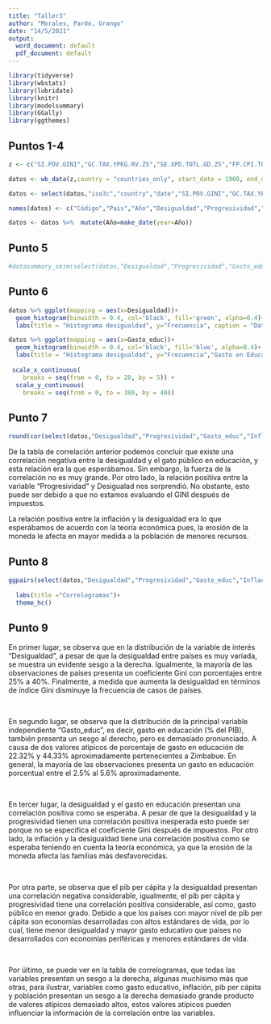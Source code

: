 ```yaml
---
title: "Taller3"
author: "Morales, Pardo, Urango"
date: "14/5/2021"
output:
  word_document: default
  pdf_document: default
---
```


```r
library(tidyverse)
library(wbstats)
library(lubridate)
library(knitr)
library(modelsummary)
library(GGally)
library(ggthemes)
```

## Puntos 1-4

```r
z <- c("SI.POV.GINI","GC.TAX.YPKG.RV.ZS","SE.XPD.TOTL.GD.ZS","FP.CPI.TOTL.ZG","NY.GDP.PCAP.CD","SP.POP.TOTL")

datos <- wb_data(z,country = "countries_only", start_date = 1960, end_date = 2019)
```

```r
datos <- select(datos,"iso3c","country","date","SI.POV.GINI","GC.TAX.YPKG.RV.ZS","SE.XPD.TOTL.GD.ZS","FP.CPI.TOTL.ZG","NY.GDP.PCAP.CD","SP.POP.TOTL")

names(datos) <- c("Código","Pais","Año","Desigualdad","Progresividad","Gasto_educ","Inflacion","PIB_PER_CAPITA","Poblacion")
```

```r
datos <- datos %>%  mutate(Año=make_date(year=Año))
```

## Punto 5

```r
#datasummary_skim(select(datos,"Desigualdad","Progresividad","Gasto_educ","Inflacion","PIB_PER_CAPITA","Poblacion"), histogram = FALSE)
```

## Punto 6

```r
datos %>% ggplot(mapping = aes(x=Desigualdad))+
  geom_histogram(binwidth = 0.4, col='black', fill='green', alpha=0.4)+
  labs(title = "Histograma desigualdad", y="Frecuencia", caption = "Datos Banco Mundial")
```

```r
datos %>% ggplot(mapping = aes(x=Gasto_educ))+
  geom_histogram(binwidth = 0.4, col='black', fill='blue', alpha=0.4)+
  labs(title = "Histograma desigualdad", y="Frecuencia","Gasto en Educación", caption = "Datos Banco Mundial")+
  
 scale_x_continuous(
    breaks = seq(from = 0, to = 20, by = 5)) +
  scale_y_continuous(
    breaks = seq(from = 0, to = 380, by = 40))


```

## Punto 7

```r
round(cor(select(datos,"Desigualdad","Progresividad","Gasto_educ","Inflacion","PIB_PER_CAPITA","Poblacion"), use = "complete.obs"), 3)
```

De la tabla de correlación anterior podemos concluir que
existe una correlación negativa entre la desigualdad y el gato público en
educación, y esta relación era la que esperábamos. Sin embargo, la fuerza de la
correlación no es muy grande. Por otro lado, la relación positiva entre la
variable "Progresividad" y Desigualad nos sorprendió. No obstante,
esto puede ser debido a que no estamos evaluando el GINI después de impuestos.

La relación positiva entre la inflación y la desigualdad era
lo que esperábamos de acuerdo con la teoría económica pues, la erosión de la
moneda le afecta en mayor medida a la población de menores recursos.

## Punto 8

```r
ggpairs(select(datos,"Desigualdad","Progresividad","Gasto_educ","Inflacion","PIB_PER_CAPITA","Poblacion"))+
  
  labs(title ="Correlogramas")+
  theme_hc()
```

## Punto 9

En primer lugar, se observa que en la distribución de la
variable de interés "Desigualdad", a pesar de que la desigualdad
entre países es muy variada, se muestra un evidente sesgo a la derecha.
Igualmente, la mayoría de las observaciones de países presenta un coeficiente Gini
con porcentajes entre 25% a 40%. Finalmente, a medida que aumenta la
desigualdad en términos de índice Gini disminuye la frecuencia de casos de
países.

 

En segundo lugar, se observa que la distribución de la
principal variable independiente "Gasto_educ", es decir, gasto en
educación (% del PIB), también presenta un sesgo al derecho, pero es demasiado
pronunciado. A causa de dos valores atípicos de porcentaje de gasto en
educación de 22.32% y 44.33% aproximadamente pertenecientes a Zimbabue. En
general, la mayoría de las observaciones presenta un gasto en educación
porcentual entre el 2.5% al 5.6% aproximadamente.

 

En tercer lugar, la desigualdad y el gasto en educación
presentan una correlación positiva como se esperaba. A pesar de que la
desigualdad y la progresividad tienen una correlación positiva inesperada esto
puede ser porque no se especifica el coeficiente Gini después de impuestos. Por
otro lado, la inflación y la desigualdad tiene una correlación positiva como se
esperaba teniendo en cuenta la teoría económica, ya que la erosión de la moneda
afecta las familias más desfavorecidas.

 

Por otra parte, se observa que el pib per cápita y la
desigualdad presentan una correlación negativa considerable, igualmente, el pib
per cápita y progresividad tiene una correlación positiva considerable, así
como, gasto público en menor grado. Debido a que los países con mayor nivel de
pib per cápita son economías desarrolladas con altos estándares de vida, por lo
cual, tiene menor desigualdad y mayor gasto educativo que países no
desarrollados con economías periféricas y menores estándares de vida.

 

Por último, se puede ver en la tabla de
correlogramas, que todas las variables presentan un sesgo a la derecha, algunas
muchísimo más que otras, para ilustrar, variables como gasto educativo,
inflación, pib per cápita y población presentan un sesgo a la derecha demasiado
grande producto de valores atípicos demasiado altos, estos valores atípicos
pueden influenciar la información de la correlación entre las variables.
